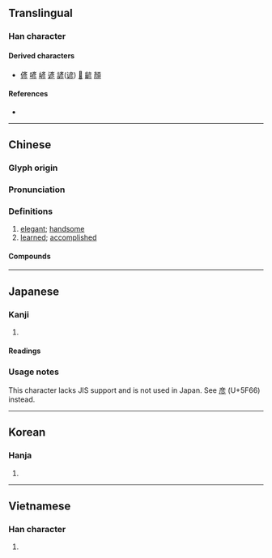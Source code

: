 {{also|彦}}
{{character info}}
==Translingual==

===Han character===
{{Han char|rn=59|rad=彡|as=06|sn=9|four=00222|canj=YHHHH|ids=⿱文⿸厂彡}}

====Derived characters====
* [[偐]] [[喭]] [[嵃]] [[遃]] [[諺]]([[谚]]) [[𩜽]] [[齴]] [[顏]]

====References====
* {{Han ref|kx=0363.130|dkj=09980|dj=0682.100|hdz=20854.091|uh=5F65|ud=24421|bh=ABDB|bd=43995}}

----

==Chinese==
{{zh-forms|s=彦|alt=彦}}

===Glyph origin===
{{Han etym}}

===Pronunciation===
{{zh-pron
|m=yàn
|c=jin6
|h=pfs=ngien
|mn=qz,tw,xm,zz:gān/tw:giān
|mn-t=ngang6
|mc=y
|oc=y
|ma=
|cat=a
}}

===Definitions===
{{zh-hanzi}}

# [[elegant]]; [[handsome]]
# [[learned]]; [[accomplished]]

====Compounds====
{{zh-der|彥士|彥國吐屑|廟廊之彥|彥倫鶴怨|俊彥|碩彥|旁求俊彥|碩彥名儒|薩彥嶺|群彥|髦彥|邦彥|賢彥}}

----

==Japanese==

===Kanji===
{{ja-kanji|grade=|rs=彡06}} <!-- Not a kyūjitai character of 彦 -->

# {{rfdef|ja|sort=彡06}}

====Readings====
{{ja-readings
|goon=げん
|kanon=げん
|kun=ひこ-}}

===Usage notes===
This character lacks JIS support and is not used in Japan. See [[彦]] (U+5F66) instead.

----

==Korean==

===Hanja===
{{ko-hanja|hangeul=언|eumhun=|rv=eon|mr=ŏn|y=en}}

# {{rfdef|ko|sort=彡06}}

----

==Vietnamese==

===Han character===
{{vi-readings|reading=ngạn|rs=彡06}}

# {{rfdef|vi|sort=彡06}}